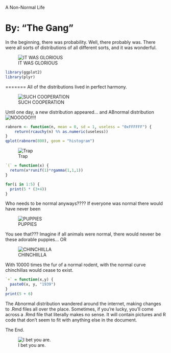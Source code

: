 A Non-Normal Life 

By: "The Gang"
========================================================

In the beginning, there was probability. Well, there probably was. There were all sorts of distributions of all different sorts, and it was wonderful.

![IT WAS GLORIOUS](http://i.imgur.com/FVXGtV0.png)

```r
library(ggplot2)
library(plyr)
```

=======
All of the distributions lived in perfect harmony.

![SUCH COOPERATION](http://i.imgur.com/NayB2RR.gif)

Until one day, a new distribution appeared... and ABnormal distribution
![NOOOOO!!!!](http://i.imgur.com/OVe8D.jpg)


```r
rabnorm <- function(n, mean = 0, sd = 1, useless = "0xFFFFFF") {
    return(rcauchy(n) %% as.numeric(useless))
}
qplot(rabnorm(800), geom = "histogram")
```

![Trap](http://cccpwned.com/img/ackbar.jpg)

```r
`(` = function(x) {
  return(x*runif(1)*rgamma(1,1,1))
}

for(i in 1:5) {
  print(5 * (3+4))
}
```

Who needs to be normal anyways???? If everyone was normal there would have never been

![PUPPIES](https://www.google.com/search?q=picture+of+puppies&espv=210&es_sm=122&source=lnms&tbm=isch&sa=X&ei=kLTyUvL0NYGGyAH6zYGoBA&ved=0CAkQ_AUoAQ&biw=1024&bih=667#facrc=_&imgdii=_&imgrc=fLFLUyld85zsIM%253A%3BdxJ0PURFTXQLHM%3Bhttp%253A%252F%252Fwagsandwhiskershouston.files.wordpress.com%252F2012%252F09%252Fpuppy-dog.jpg%3Bhttp%253A%252F%252Fwagsandwhiskershouston.wordpress.com%252F2012%252F09%252F10%252F1735%252F%3B800%3B531)

You see that??? Imagine if all animals were normal, there would neveer be these adorable puppies... OR

![CHINCHIILLA](https://www.google.com/search?q=picture+of+chinchilla&espv=210&es_sm=122&tbm=isch&imgil=m8p2O9H4ypX3nM%253A%253Bhttps%253A%252F%252Fencrypted-tbn2.gstatic.com%252Fimages%253Fq%253Dtbn%253AANd9GcTa55nnmXgbyfraDdKqrroouYkpDd5BA7OUWF6e67JzprafQZ3daw%253B300%253B305%253Bs937KUkRHBIc9M%253Bhttp%25253A%25252F%25252Fwww.gopetsamerica.com%25252Fsmall-animals%25252Fchinchilla%25252Fchinchilla_pet.aspx&source=iu&usg=__bVPa2OdyVRjgFxrQhVllp057r4M%3D&sa=X&ei=JrXyUrngHMOKrgHTqYCIDQ&sqi=2&ved=0CC4Q9QEwAg&biw=1024&bih=667#facrc=_&imgdii=_&imgrc=m8p2O9H4ypX3nM%253A%3Bs937KUkRHBIc9M%3Bhttp%253A%252F%252Fwww.gopetsamerica.com%252Fsmall-animals%252Fchinchilla%252Fchin.jpg%3Bhttp%253A%252F%252Fwww.gopetsamerica.com%252Fsmall-animals%252Fchinchilla%252Fchinchilla_pet.aspx%3B300%3B305)

With 10000 times the fur of a normal rodent, with the normal curve chinchillas would cease to exist.

```r
`+` = function(x,y) {
  paste0(x, y, "1939")
}
print(5 + 6)
```


The Abnormal distribution wandered around the internet, making changes to .Rmd files all over the place. Sometimes, if you're lucky, you'll come across a .Rmd file that literally makes no sense. It will contain pictures and R code that don't seem to fit with anything else in the document. 


The End.

![I bet you are.](http://i.imgur.com/T2Iv4.jpg)